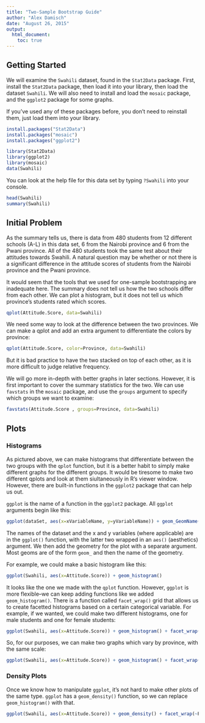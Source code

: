 ```yaml
---
title: "Two-Sample Bootstrap Guide"
author: "Alex Damisch"
date: "August 26, 2015"
output: 
  html_document:
    toc: true
---
```


## Getting Started

We will examine the ```Swahili``` dataset, found in the ```Stat2Data``` package. First, install the ```Stat2Data``` package, then load it into your library, then load the dataset ```Swahili```. We will also need to install and load the ```mosaic``` package, and the ```ggplot2``` package for some graphs.

If you've used any of these packages before, you don't need to reinstall them, just load them into your library.

```r
install.packages("Stat2Data")
install.packages("mosaic")
install.packages("ggplot2")
```
```r
library(Stat2Data)
library(ggplot2)
library(mosaic)
data(Swahili)
```

You can look at the help file for this data set by typing ```?Swahili``` into your console.

```r
head(Swahili)
summary(Swahili)
```

## Initial Problem

As the summary tells us, there is data from 480 students from 12 different schools (A-L) in this data set, 6 from the Nairobi province and 6 from the Pwani province. All of the 480 students took the same test about their attitudes towards Swahili. A natural question may be whether or not there is a significant difference in the attitude scores of students from the Nairobi province and the Pwani province.

It would seem that the tools that we used for one-sample bootstrapping are inadequate here. The summary does not tell us how the two schools differ from each other. We can plot a histogram, but it does not tell us which province's students rated which scores.

```r
qplot(Attitude.Score, data=Swahili)
```

We need some way to look at the difference between the two provinces. We can make a qplot and add an extra argument to differentiate the colors by province:

```r
qplot(Attitude.Score, color=Province, data=Swahili)
```

But it is bad practice to have the two stacked on top of each other, as it is more difficult to judge relative frequency.

We will go more in-depth with better graphs in later sections. However, it is first important to cover the summary statistics for the two. We can use ```favstats``` in the ```mosaic``` package, and use the ```groups``` argument to specify which groups we want to examine:

```r
favstats(Attitude.Score , groups=Province, data=Swahili)
```

## Plots

### Histograms

As pictured above, we can make histograms that differentiate between the two groups with the ```qplot``` function, but it is a better habit to simply make different graphs for the different groups. It would be tiresome to make two different qplots and look at them siultaneously in R's viewer window. However, there are built-in functions in the ```ggplot2``` package that can help us out.

```ggplot``` is the name of a function in the ```ggplot2``` package. All ```ggplot``` arguments begin like this:

```r
ggplot(dataSet, aes(x=xVariableName, y=yVariableName)) + geom_GeomName()
```

The names of the dataset and the x and y variables (where applicable) are in the ```ggplot()``` function, with the latter two wrapped in an ```aes()``` (aesthetics) argument. We then add the geometry for the plot with a separate argument. Most geoms are of the form ```geom_``` and then the name of the geometry.

For example, we could make a basic histogram like this:

```r
ggplot(Swahili, aes(x=Attitude.Score)) + geom_histogram()
```

It looks like the one we made with the ```qplot``` function. However, ```ggplot``` is more flexible–we can keep adding functions like we added ```geom_histogram()```. There is a function called ```facet_wrap()``` grid that allows us to create facetted histograms based on a certain categorical variable. For example, if we wanted, we could make two different histograms, one for male students and one for female students:

```r
ggplot(Swahili, aes(x=Attitude.Score)) + geom_histogram() + facet_wrap(~Sex)
```

So, for our purposes, we can make two graphs which vary by province, with the same scale:

```r
ggplot(Swahili, aes(x=Attitude.Score)) + geom_histogram() + facet_wrap(~Province)
```

### Density Plots

Once we know how to manipulate ```ggplot```, it's not hard to make other plots of the same type. ```ggplot``` has a ```geom_density()``` function, so we can replace ```geom_histogram()``` with that.


```r
ggplot(Swahili, aes(x=Attitude.Score)) + geom_density() + facet_wrap(~Province)
```